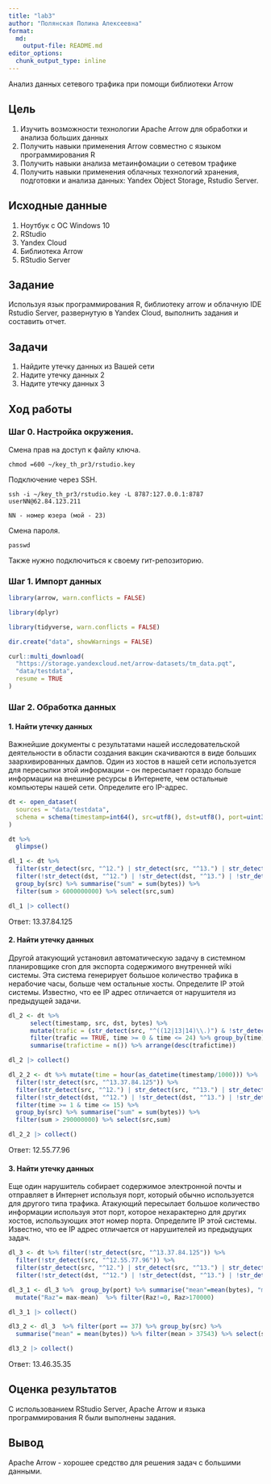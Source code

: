 ```yaml
---
title: "lab3"
author: "Полянская Полина Алексеевна"
format:   
  md:
    output-file: README.md
editor_options: 
  chunk_output_type: inline
---
```


Анализ данных сетевого трафика при помощи библиотеки
Arrow

## Цель

1. Изучить возможности технологии Apache Arrow для обработки и анализа больших данных \n
2. Получить навыки применения Arrow совместно с языком программирования R \n
3. Получить навыки анализа метаинфомации о сетевом трафике \n
4. Получить навыки применения облачных технологий хранения, подготовки и анализа данных: Yandex Object Storage, Rstudio Server. \n

## Исходные данные

1.  Ноутбук с ОС Windows 10
2.  RStudio
3.  Yandex Cloud
4.  Библиотека Arrow
5.  RStudio Server

## Задание 

Используя язык программирования R, библиотеку arrow
и облачную IDE Rstudio Server, развернутую в Yandex
Cloud, выполнить задания и составить отчет.

## Задачи

1. Найдите утечку данных из Вашей сети \n
2. Надите утечку данных 2  \n
3. Надите утечку данных 3 \n

## Ход работы

### Шаг 0. Настройка окружения. 

Смена прав на доступ к файлу ключа.
```{}
chmod =600 ~/key_th_pr3/rstudio.key
```

Подключение через SSH.
```{}
ssh -i ~/key_th_pr3/rstudio.key -L 8787:127.0.0.1:8787 userNN@62.84.123.211
```
```{}
NN - номер юзера (мой - 23)
```

Смена пароля.
```{}
passwd
```

Также нужно подключиться к своему гит-репозиторию.

### Шаг 1. Импорт данных

```r
library(arrow, warn.conflicts = FALSE)
```

```r
library(dplyr)
```

```r
library(tidyverse, warn.conflicts = FALSE)
```

```r
dir.create("data", showWarnings = FALSE)

curl::multi_download(
  "https://storage.yandexcloud.net/arrow-datasets/tm_data.pqt",
  "data/testdata",
  resume = TRUE
)
```


### Шаг 2. Обработка данных

#### 1. Найти утечку данных
Важнейшие документы с результатами нашей исследовательской деятельности в
области создания вакцин скачиваются в виде больших заархивированных дампов.
Один из хостов в нашей сети используется для пересылки этой информации – он
пересылает гораздо больше информации на внешние ресурсы в Интернете, чем
остальные компьютеры нашей сети. Определите его IP-адрес.

```r
dt <- open_dataset(
  sources = "data/testdata",
  schema = schema(timestamp=int64(), src=utf8(), dst=utf8(), port=uint32(), bytes=uint32())
)

dt %>% 
  glimpse()
```

```r
dl_1 <- dt %>%
  filter(str_detect(src, "^12.") | str_detect(src, "^13.") | str_detect(src, "^14."))  %>%
  filter(!str_detect(dst, "^12.") | !str_detect(dst, "^13.") | !str_detect(dst, "^14."))  %>%
  group_by(src) %>% summarise("sum" = sum(bytes)) %>%  
  filter(sum > 6000000000) %>% select(src,sum)

dl_1 |> collect()
```

Ответ: 13.37.84.125

#### 2. Найти утечку данных
Другой атакующий установил автоматическую задачу в системном планировщике
cron для экспорта содержимого внутренней wiki системы. Эта система генерирует
большое количество трафика в нерабочие часы, больше чем остальные хосты.
Определите IP этой системы. Известно, что ее IP адрес отличается от нарушителя из
предыдущей задачи.

```r
dl_2 <- dt %>%
      select(timestamp, src, dst, bytes) %>%
      mutate(trafic = (str_detect(src, "^((12|13|14)\\.)") & !str_detect(dst, "^((12|13|14)\\.)")),time = hour(as_datetime(timestamp/1000))) %>%
      filter(trafic == TRUE, time >= 0 & time <= 24) %>% group_by(time) %>%
      summarise(trafictime = n()) %>% arrange(desc(trafictime))

dl_2 |> collect()
```


```r
dl_2_2 <- dt %>% mutate(time = hour(as_datetime(timestamp/1000))) %>% 
  filter(!str_detect(src, "^13.37.84.125")) %>% 
  filter(str_detect(src, "^12.") | str_detect(src, "^13.") | str_detect(src, "^14."))  %>%
  filter(!str_detect(dst, "^12.") | !str_detect(dst, "^13.") | !str_detect(dst, "^14."))  %>%
  filter(time >= 1 & time <= 15) %>% 
  group_by(src) %>% summarise("sum" = sum(bytes)) %>%
  filter(sum > 290000000) %>% select(src,sum) 

dl_2_2 |> collect()
```

Ответ: 12.55.77.96

#### 3. Найти утечку данных
Еще один нарушитель собирает содержимое электронной почты и отправляет в
Интернет используя порт, который обычно используется для другого типа трафика.
Атакующий пересылает большое количество информации используя этот порт,
которое нехарактерно для других хостов, использующих этот номер порта.
Определите IP этой системы. Известно, что ее IP адрес отличается от нарушителей
из предыдущих задач.

```r
dl_3 <- dt %>% filter(!str_detect(src, "^13.37.84.125")) %>% 
  filter(!str_detect(src, "^12.55.77.96")) %>% 
  filter(str_detect(src, "^12.") | str_detect(src, "^13.") | str_detect(src, "^14."))  %>%
  filter(!str_detect(dst, "^12.") | !str_detect(dst, "^13.") | !str_detect(dst, "^14."))  %>% select(src, bytes, port) 
```

```r
dl_3_1 <- dl_3 %>%  group_by(port) %>% summarise("mean"=mean(bytes), "max"=max(bytes), "sum" = sum(bytes)) %>% 
  mutate("Raz"= max-mean)  %>% filter(Raz!=0, Raz>170000)

dl_3_1 |> collect()
```

```r
dl3_2 <- dl_3  %>% filter(port == 37) %>% group_by(src) %>% 
  summarise("mean" = mean(bytes)) %>% filter(mean > 37543) %>% select(src)

dl3_2 |> collect()
```

Ответ: 13.46.35.35

## Оценка результатов

С использованием RStudio Server, Apache Arrow и языка программирования R были выполнены задания.

## Вывод

Apache Arrow - хорошее средство для решения задач с большими данными.
